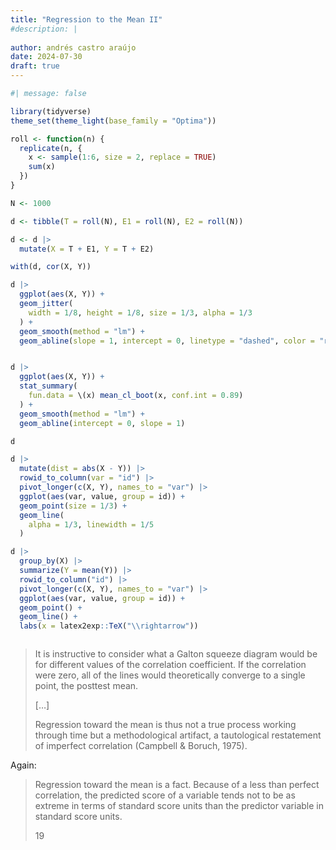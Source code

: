 ```yaml
---
title: "Regression to the Mean II"
#description: |
  
author: andrés castro araújo
date: 2024-07-30
draft: true
---
```


```r
#| message: false

library(tidyverse)
theme_set(theme_light(base_family = "Optima"))

roll <- function(n) {
  replicate(n, {
    x <- sample(1:6, size = 2, replace = TRUE)
    sum(x)
  })
}

N <- 1000

d <- tibble(T = roll(N), E1 = roll(N), E2 = roll(N))

d <- d |> 
  mutate(X = T + E1, Y = T + E2)

with(d, cor(X, Y))

d |> 
  ggplot(aes(X, Y)) + 
  geom_jitter(
    width = 1/8, height = 1/8, size = 1/3, alpha = 1/3
  ) + 
  geom_smooth(method = "lm") + 
  geom_abline(slope = 1, intercept = 0, linetype = "dashed", color = "red")


d |> 
  ggplot(aes(X, Y)) + 
  stat_summary(
    fun.data = \(x) mean_cl_boot(x, conf.int = 0.89)
  ) +
  geom_smooth(method = "lm") + 
  geom_abline(intercept = 0, slope = 1)

d

d |> 
  mutate(dist = abs(X - Y)) |> 
  rowid_to_column(var = "id") |> 
  pivot_longer(c(X, Y), names_to = "var") |> 
  ggplot(aes(var, value, group = id)) + 
  geom_point(size = 1/3) + 
  geom_line(
    alpha = 1/3, linewidth = 1/5
  )

d |> 
  group_by(X) |> 
  summarize(Y = mean(Y)) |> 
  rowid_to_column("id") |> 
  pivot_longer(c(X, Y), names_to = "var") |> 
  ggplot(aes(var, value, group = id)) + 
  geom_point() +
  geom_line() + 
  labs(x = latex2exp::TeX("\\rightarrow"))



```

> It is instructive to consider what a Galton squeeze diagram would be for different values of the correlation coefficient. If the correlation were zero, all of the lines would theoretically converge to a single point, the posttest mean.
>
> \[...\]
>
> Regression toward the mean is thus not a true process working through time but a methodological artifact, a tautological restatement of imperfect correlation (Campbell & Boruch, 1975).

Again:

> Regression toward the mean is a fact. Because of a less than perfect correlation, the predicted score of a variable tends not to be as extreme in terms of standard score units than the predictor variable in standard score units.
>
> 19
